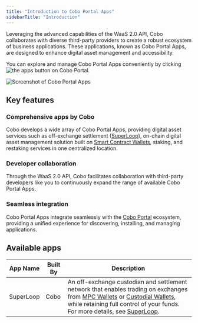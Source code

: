 ```yaml
---
title: "Introduction to Cobo Portal Apps"
sidebarTitle: "Introduction"
---
```

Leveraging the advanced capabilities of the WaaS 2.0 API, Cobo collaborates with diverse third-party providers to create a robust ecosystem of business applications. These applications, known as Cobo Portal Apps, are designed to enhance digital asset management and accessibility. 

You can explore and manage Cobo Portal Apps conveniently by clicking <img src="/en/images/portal-apps/icon-apps.svg" className="icon" alt="the apps button"></img> on Cobo Portal.

<img src="/en/images/portal-apps/apps-overview.png" className="screenshot_full_screen" alt="Screenshot of Cobo Portal Apps" />

## Key features

### Comprehensive apps by Cobo
Cobo develops a wide array of Cobo Portal Apps, providing digital asset services such as off-exchange settlement (<a href="https://www.cobo.com/products/superloop">SuperLoop</a>), on-chain digital asset management solution built on [Smart Contract Wallets](/en/portal/smart-contract-wallets), staking, and restaking services in one centralized location.

### Developer collaboration
Through the WaaS 2.0 API, Cobo facilitates collaboration with third-party developers like you to continuously expand the range of available Cobo Portal Apps.

### Seamless integration
Cobo Portal Apps integrate seamlessly with the [Cobo Portal](/en/portal/introduction) ecosystem, providing a unified experience for discovering, installing, and managing applications.

## Available apps

| App Name | Built By | Description                                              |
| ------------ | ------------ | ------------------------------------------------------------ |
| SuperLoop    | Cobo         | An off-exchange custodian and settlement network that enables trading on exchanges from [MPC Wallets](/en/portal/mpc-wallets) or [Custodial Wallets](/en/portal/custodial-wallets), while retaining full control of your funds. For more details, see [SuperLoop](https://www.cobo.com/products/superloop). |

